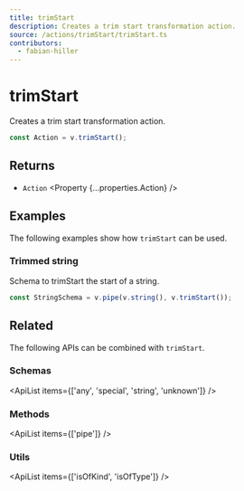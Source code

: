 ```yaml
---
title: trimStart
description: Creates a trim start transformation action.
source: /actions/trimStart/trimStart.ts
contributors:
  - fabian-hiller
---
```



# trimStart

Creates a trim start transformation action.

```ts
const Action = v.trimStart();
```

## Returns

- `Action` <Property {...properties.Action} />

## Examples

The following examples show how `trimStart` can be used.

### Trimmed string

Schema to trimStart the start of a string.

```ts
const StringSchema = v.pipe(v.string(), v.trimStart());
```

## Related

The following APIs can be combined with `trimStart`.

### Schemas

<ApiList items={['any', 'special', 'string', 'unknown']} />

### Methods

<ApiList items={['pipe']} />

### Utils

<ApiList items={['isOfKind', 'isOfType']} />
